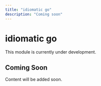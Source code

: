 ```yaml
---
title: "idiomatic go"
description: "Coming soon"
---
```


# idiomatic go

This module is currently under development.

## Coming Soon

Content will be added soon.
